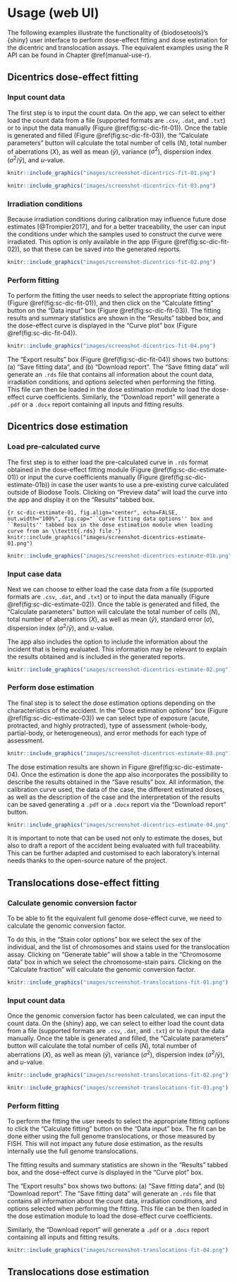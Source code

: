 # Usage (web UI) {#manual-use-shiny}

The following examples illustrate the functionality of {biodosetools}'s {shiny} user interface to perform dose-effect fitting and dose estimation for the dicentric and translocation assays. The equivalent examples using the R API can be found in Chapter \@ref(manual-use-r).

## Dicentrics dose-effect fitting

### Input count data

The first step is to input the count data. On the \pkg{shiny} app, we can select to either load the count data from a file (supported formats are `.csv`, `.dat`, and `.txt`) or to input the data manually (Figure \@ref(fig:sc-dic-fit-01)). Once the table is generated and filled (Figure \@ref(fig:sc-dic-fit-03)), the "Calculate parameters" button will calculate the total number of cells ($N$), total number of aberrations ($X$), as well as mean ($\bar{y}$), variance ($\sigma^{2}$), dispersion index ($\sigma^{2}/\bar{y}$), and $u$-value.

```r
knitr::include_graphics("images/screenshot-dicentrics-fit-01.png")
```

```r
knitr::include_graphics("images/screenshot-dicentrics-fit-03.png")
```

### Irradiation conditions

Because irradiation conditions during calibration may influence future dose estimates [@Trompier2017], and for a better traceability, the user can input the conditions under which the samples used to construct the curve were irradiated. This option is only available in the \pkg{shiny} app (Figure \@ref(fig:sc-dic-fit-02)), so that these can be saved into the generated reports.

```r
knitr::include_graphics("images/screenshot-dicentrics-fit-02.png")
```

### Perform fitting

To perform the fitting the user needs to select the appropriate fitting options (Figure \@ref(fig:sc-dic-fit-01)), and then click on the "Calculate fitting" button on the "Data input" box (Figure \@ref(fig:sc-dic-fit-03)). The fitting results and summary statistics are shown in the "Results" tabbed box, and the dose-effect curve is displayed in the "Curve plot" box (Figure \@ref(fig:sc-dic-fit-04)).

```r
knitr::include_graphics("images/screenshot-dicentrics-fit-04.png")
```

The "Export results" box (Figure \@ref(fig:sc-dic-fit-04)) shows two buttons: (a) "Save fitting data", and (b) "Download report". The "Save fitting data" will generate an `.rds` file that contains all information about the count data, irradiation conditions, and options selected when performing the fitting. This file can then be loaded in the dose estimation module to load the dose-effect curve coefficients. Similarly, the "Download report" will generate a `.pdf` or a `.docx` report containing all inputs and fitting results.

## Dicentrics dose estimation

### Load pre-calculated curve

The first step is to either load the pre-calculated curve in `.rds` format obtained in the dose-effect fitting module (Figure \@ref(fig:sc-dic-estimate-01)) or input the curve coefficients manually (Figure \@ref(fig:sc-dic-estimate-01b)) in case the user wants to use a pre-existing curve calculated outside of Biodose Tools. Clicking on "Preview data" will load the curve into the app and display it on the "Results" tabbed box.

```{r sc-dic-estimate-01, fig.align="center", echo=FALSE, out.width="100%", fig.cap="``Curve fitting data options'' box and ``Results'' tabbed box in the dose estimation module when loading curve from an \\texttt{.rds} file."}
knitr::include_graphics("images/screenshot-dicentrics-estimate-01.png")
```

```r
knitr::include_graphics("images/screenshot-dicentrics-estimate-01b.png")
```

### Input case data

Next we can choose to either load the case data from a file (supported formats are `.csv`, `.dat`, and `.txt`) or to input the data manually (Figure \@ref(fig:sc-dic-estimate-02)). Once the table is generated and filled, the "Calculate parameters" button will calculate the total number of cells ($N$), total number of aberrations ($X$), as well as mean ($\bar{y}$), standard error ($\sigma$), dispersion index ($\sigma^{2}/\bar{y}$), and $u$-value.

The \pkg{shiny} app also includes the option to include the information about the incident that is being evaluated. This information may be relevant to explain the results obtained and is included in the generated reports.

```r
knitr::include_graphics("images/screenshot-dicentrics-estimate-02.png")
```

### Perform dose estimation

The final step is to select the dose estimation options depending on the characteristics of the accident. In the "Dose estimation options" box (Figure \@ref(fig:sc-dic-estimate-03)) we can select type of exposure (acute, protracted, and highly protracted), type of assessment (whole-body, partial-body, or heterogeneous), and error methods for each type of assessment.

```r
knitr::include_graphics("images/screenshot-dicentrics-estimate-03.png")
```

The dose estimation results are shown in Figure \@ref(fig:sc-dic-estimate-04). Once the estimation is done the app also incorporates the possibility to describe the results obtained in the "Save results" box. All information, the calibration curve used, the data of the case, the different estimated doses, as well as the description of the case and the interpretation of the results can be saved generating a `.pdf` or a `.docx` report via the "Download report" button.

```r
knitr::include_graphics("images/screenshot-dicentrics-estimate-04.png")
```

It is important to note that \pkg{biodosetools} can be used not only to estimate the doses, but also to draft a report of the accident being evaluated with full traceability. This can be further adapted and customised to each laboratory's internal needs thanks to the open-source nature of the project.

## Translocations dose-effect fitting

### Calculate genomic conversion factor

To be able to fit the equivalent full genome dose-effect curve, we need to calculate the genomic conversion factor.

To do this, in the "Stain color options" box we select the sex of the individual, and the list of chromosomes and stains used for the translocation assay. Clicking on "Generate table" will show a table in the "Chromosome data" box in which we select the chromosome-stain pairs. Clicking on the "Calculate fraction" will calculate the genomic conversion factor.

```r
knitr::include_graphics("images/screenshot-translocations-fit-01.png")
```

### Input count data

Once the genomic conversion factor has been calculated, we can input the count data. On the {shiny} app, we can select to either load the count data from a file (supported formats are `.csv`, `.dat`, and `.txt`) or to input the data manually. Once the table is generated and filled, the "Calculate parameters" button will calculate the total number of cells ($N$), total number of aberrations ($X$), as well as mean ($\bar{y}$), variance ($\sigma^{2}$), dispersion index ($\sigma^{2}/\bar{y}$), and $u$-value.

```r
knitr::include_graphics("images/screenshot-translocations-fit-02.png")
```

```r
knitr::include_graphics("images/screenshot-translocations-fit-03.png")
```

### Perform fitting

To perform the fitting the user needs to select the appropriate fitting options to click the "Calculate fitting" button on the "Data input" box. The fit can be done either using the full genome translocations, or those measured by FISH. This will not impact any future dose estimation, as the results internally use the full genome translocations.

The fitting results and summary statistics are shown in the "Results" tabbed box, and the dose-effect curve is displayed in the "Curve plot" box.

The "Export results" box shows two buttons: (a) "Save fitting data", and (b) "Download report". The "Save fitting data" will generate an `.rds` file that contains all information about the count data, irradiation conditions, and options selected when performing the fitting. This file can be then loaded in the dose estimation module to load the dose-effect curve coefficients.

Similarly, the "Download report" will generate a `.pdf` or a `.docx` report containing all inputs and fitting results.

```r
knitr::include_graphics("images/screenshot-translocations-fit-04.png")
```

## Translocations dose estimation
